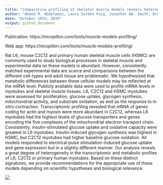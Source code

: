 ```yaml
---
title: "Comparative profiling of skeletal muscle models reveals heterogeneity of transcriptome and metabolism"
author: "Ahmed M. Abdelmoez, Laura Sardón Puig, Jonathon AB. Smith, Brendan M. Gabriel, Mladen Savikj, Lucile Dollet, Alexander V. Chibalin, Anna Krook, Juleen R. Zierath and Nicolas J. Pillon"
date: "October 10th, 2019"
output: github_document
---
```

Publication: https://nicopillon.com/tools/muscle-models-profiling/

Web app: https://nicopillon.com/tools/muscle-models-profiling/

Rat L6, mouse C2C12 and primary human skeletal muscle cells (HSMC) are commonly used to study biological processes in skeletal muscle and experimental data on these models is abundant. However, consistently matched experimental data are scarce and comparisons between the different cell-types and adult tissue are problematic. We hypothesized that metabolic differences between these cellular models may be reflected at the mRNA level. Publicly available data were used to profile mRNA levels in myotubes and skeletal muscle tissues. L6, C2C12 and HSMC myotubes were assessed for proliferation, glucose uptake, glycogen synthesis, mitochondrial activity, and substrate oxidation, as well as the response to in vitro contraction. Transcriptomic profiling revealed that mRNA of genes coding for actin and myosin were more abundant in C2C12, whereas L6 myotubes had the highest levels of glucose transporters and genes encoding the five complexes of the mitochondrial electron transport chain. Consistently, insulin-stimulated glucose uptake and oxidative capacity were greatest in L6 myotubes. Insulin-induced glycogen synthesis was highest in HSMC, but C2C12 myotubes had higher baseline glucose oxidation. All models responded to electrical pulse stimulation-induced glucose uptake and gene expression but in a slightly different manner. Our analysis reveals a great degree of heterogeneity in the transcriptomic and metabolic profiles of L6, C2C12 or primary human myotubes. Based on these distinct signatures, we provide recommendations for the appropriate use of these models depending on scientific hypotheses and biological relevance.

![](GraphicalAbstract.jpg)